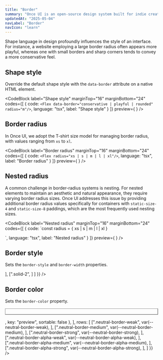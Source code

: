 ```yaml
---
title: "Border"
summary: "Once UI is an open-source design system built for indie creators, small teams, and startups to fuel the next generation of web applications."
updatedAt: "2025-05-04"
navLabel: "Border"
navIcon: "learn"
---
```





Shape language in design profoundly influences the style of an interface. For instance, a website employing a large border radius often appears more playful, whereas one with small borders and sharp corners tends to convey a more conservative feel.

## Shape style

Override the default shape style with the `data-border` attribute on a native HTML element.

<CodeBlock
  label="Shape style"
  marginTop="16"
  marginBottom="24"
  codes={[
    {
      code: `<Flex data-border="conservative | playful | rounded" radius="m"/>`,
      language: "tsx",
      label: "Shape style"
    }
  ]}
  preview={
    <Flex fillWidth mobileDirection="column" gap="m">
      <Flex
        data-border="conservative"
        fillWidth
        height={4}
        shadow="m"
        background="neutral-strong"
        border="neutral-strong"
        radius="m"
      />
      <Flex
        data-border="playful"
        fillWidth
        height={4}
        shadow="m"
        background="neutral-strong"
        border="neutral-strong"
        radius="m"
      />
      <Flex
        data-border="rounded"
        fillWidth
        height={4}
        shadow="m"
        background="neutral-strong"
        border="neutral-strong"
        radius="m"
      />
    </Flex>
  }
/>

## Border radius

In Once UI, we adopt the T-shirt size model for managing border radius, with values ranging from `xs` to `xl`.

<CodeBlock
  label="Border radius"
  marginTop="16"
  marginBottom="24"
  codes={[
    {
      code: `<Flex radius="xs | s | m | l | xl"/>`,
      language: "tsx",
      label: "Border radius"
    }
  ]}
  preview={
    <Flex fillWidth mobileDirection="column" gap="m">
      <Flex
        fillWidth
        height={4}
        background="neutral-strong"
        shadow="m"
        border="neutral-strong"
        radius="xs"
      />
      <Flex
        fillWidth
        height={4}
        background="neutral-strong"
        shadow="m"
        border="neutral-strong"
        radius="s"
      />
      <Flex
        fillWidth
        height={4}
        background="neutral-strong"
        shadow="m"
        border="neutral-strong"
        radius="m"
      />
      <Flex
        fillWidth
        height={4}
        background="neutral-strong"
        shadow="m"
        border="neutral-strong"
        radius="l"
      />
      <Flex
        fillWidth
        height={4}
        background="neutral-strong"
        shadow="m"
        border="neutral-strong"
        radius="xl"
      />
    </Flex>
  }
/>

## Nested radius

A common challenge in border-radius systems is nesting. For nested elements to maintain an aesthetic and natural appearance, they require varying border radius sizes. Once UI addresses this issue by providing additional border radius values specifically for containers with `static-size-4` and `static-size-8` paddings, which are the most frequently used nesting sizes.

<CodeBlock
  label="Nested radius"
  marginTop="16"
  marginBottom="24"
  codes={[
    {
      code: `const radius = { xs | s | m | l | xl }

<Flex radius="{radius}-8">
  <Flex radius="{radius}-4">
    <Flex radius="{radius}"/>
  </Flex>
</Flex>`,
      language: "tsx",
      label: "Nested radius"
    }
  ]}
  preview={
    <Flex fillWidth mobileDirection="column" gap="m">
      <Flex fillWidth padding="8" shadow="m" border="neutral-strong" radius="xs-8">
        <Flex fillWidth padding="4" border="neutral-strong" radius="xs-4">
          <Flex
            fillWidth
            height={4}
            background="neutral-strong"
            border="neutral-strong"
            radius="xs"
          />
        </Flex>
      </Flex>
      <Flex fillWidth padding="8" shadow="m" border="neutral-strong" radius="s-8">
        <Flex fillWidth padding="4" border="neutral-strong" radius="s-4">
          <Flex
            fillWidth
            height={4}
            background="neutral-strong"
            border="neutral-strong"
            radius="s"
          />
        </Flex>
      </Flex>
      <Flex fillWidth padding="8" shadow="m" border="neutral-strong" radius="m-8">
        <Flex fillWidth padding="4" border="neutral-strong" radius="m-4">
          <Flex
            fillWidth
            height={4}
            background="neutral-strong"
            border="neutral-strong"
            radius="m"
          />
        </Flex>
      </Flex>
      <Flex fillWidth padding="8" shadow="m" border="neutral-strong" radius="l-8">
        <Flex fillWidth padding="4" border="neutral-strong" radius="l-4">
          <Flex
            fillWidth
            height={4}
            background="neutral-strong"
            border="neutral-strong"
            radius="l"
          />
        </Flex>
      </Flex>
      <Flex fillWidth padding="8" shadow="m" border="neutral-strong" radius="xl-8">
        <Flex fillWidth padding="4" border="neutral-strong" radius="xl-4">
          <Flex
            fillWidth
            height={4}
            background="neutral-strong"
            border="neutral-strong"
            radius="xl"
          />
        </Flex>
      </Flex>
    </Flex>
  }
/>

## Border style

Sets the `border-style` and `border-width` properties.

<Table
  marginTop="16"
  marginBottom="24"
  data={{
    headers: [
      { content: "Class", key: "class", sortable: true },
      { content: "Preview", key: "preview", sortable: false },
    ],
    rows: [
      [".solid-1", <Flex width="64" height="20" border="neutral-strong" radius="xs"></Flex>],
      [".solid-2", <Flex width="64" height="20" border="neutral-strong" borderStyle="solid-2" radius="xs"></Flex>]
    ]
  }}
/>

## Border color

Sets the `border-color` property.

<Table
  marginTop="16"
  marginBottom="24"
  data={{
    headers: [
      { content: "Class", key: "class", sortable: false },
      { content: "Value", key: "value", sortable: false },
      { content: <Row gap="8"><Icon name="dark" size="xs"/><Icon name="light" size="xs"/></Row>, key: "preview", sortable: false },
    ],
    rows: [
      [".neutral-border-weak", <InlineCode>var(--neutral-border-weak)</InlineCode>, <Row gap="8"><Flex border="neutral-weak" radius="xs" width="20" height="20"/></Row>],
      [".neutral-border-medium", <InlineCode>var(--neutral-border-medium)</InlineCode>, <Row gap="8"><Flex border="neutral-medium" radius="xs" width="20" height="20"/></Row>],
      [".neutral-border-strong", <InlineCode>var(--neutral-border-strong)</InlineCode>, <Row gap="8"><Flex border="neutral-strong" radius="xs" width="20" height="20"/></Row>],
      [".neutral-border-alpha-weak", <InlineCode>var(--neutral-border-alpha-weak)</InlineCode>, <Row gap="8"><Flex border="neutral-alpha-weak" radius="xs" width="20" height="20"/></Row>],
      [".neutral-border-alpha-medium", <InlineCode>var(--neutral-border-alpha-medium)</InlineCode>, <Row gap="8"><Flex border="neutral-alpha-medium" radius="xs" width="20" height="20"/></Row>],
      [".neutral-border-alpha-strong", <InlineCode>var(--neutral-border-alpha-strong)</InlineCode>, <Row gap="8"><Flex border="neutral-alpha-strong" radius="xs" width="20" height="20"/></Row>],
    ]
  }}
/>